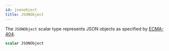 ```yaml
---
id: jsonobject
title: JSONObject
---
```


The `JSONObject` scalar type represents JSON objects as specified by [ECMA-404](http://www.ecma-international.org/publications/files/ECMA-ST/ECMA-404.pdf).

```graphql
scalar JSONObject
```
